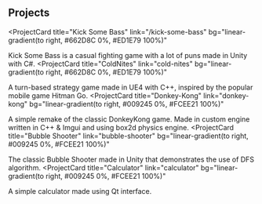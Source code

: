 ## Projects

<ProjectCard
  title="Kick Some Bass"
  link="/kick-some-bass"
  bg="linear-gradient(to right, #662D8C 0%, #ED1E79 100%)"
>
  Kick Some Bass is a casual fighting game with a lot of puns made in Unity with C#.
</ProjectCard>
<ProjectCard
  title="ColdNites"
  link="cold-nites"
  bg="linear-gradient(to right, #662D8C 0%, #ED1E79 100%)"
>
  A turn-based strategy game made in UE4 with C++, inspired by the popular mobile game Hitman Go.
</ProjectCard>
<ProjectCard
  title="Donkey-Kong"
  link="donkey-kong"
  bg="linear-gradient(to right, #009245 0%, #FCEE21 100%)"
>
  A simple remake of the classic DonkeyKong game. Made in custom engine written in C++ & Imgui and using box2d physics engine. 
</ProjectCard>
<ProjectCard
  title="Bubble Shooter"
  link="bubble-shooter"
  bg="linear-gradient(to right, #009245 0%, #FCEE21 100%)"
>
  The classic Bubble Shooter made in Unity that demonstrates the use of DFS algorithm.
</ProjectCard>
<ProjectCard
  title="Calculator"
  link="calculator"
  bg="linear-gradient(to right, #009245 0%, #FCEE21 100%)"
>
  A simple calculator made using Qt interface.
</ProjectCard>
